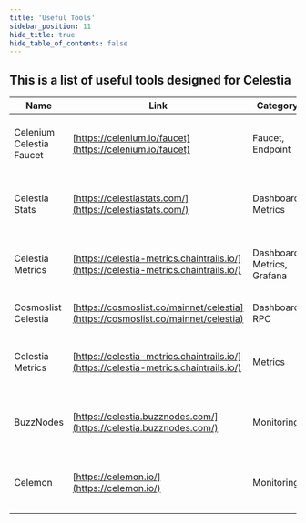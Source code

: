 ```yaml
---
title: 'Useful Tools'
sidebar_position: 11
hide_title: true
hide_table_of_contents: false
---
```



<PageTitle iconUrl="img/celestia-icon.svg" title="Celestia Useful Tools" />

## This is a list of useful tools designed for Celestia

| Name | Link | Category | Description |
|------|------|----------|-------------|
| Celenium Celestia Faucet | [https://celenium.io/faucet](https://celenium.io/faucet) | Faucet, Endpoint | Celestia Testnet Faucet for Devs & Users. |
| Celestia Stats | [https://celestiastats.com/](https://celestiastats.com/) | Dashboard, Metrics | Celestia node data: distribution, security, share. |
| Celestia Metrics | [https://celestia-metrics.chaintrails.io/](https://celestia-metrics.chaintrails.io/) | Dashboard, Metrics, Grafana | Celestia network analytics & node insights. |
| Cosmoslist Celestia | [https://cosmoslist.co/mainnet/celestia](https://cosmoslist.co/mainnet/celestia) | Dashboard, RPC | Celestia RPC endpoint directory. |
| Celestia Metrics | [https://celestia-metrics.chaintrails.io/](https://celestia-metrics.chaintrails.io/) | Metrics | Celestia node health & performance tracker. |
| BuzzNodes | [https://celestia.buzznodes.com/](https://celestia.buzznodes.com/) | Monitoring | Celestia validator analytics & metrics dashboard. |
| Celemon | [https://celemon.io/](https://celemon.io/) | Monitoring | Celestia node health & sync monitoring platform. |